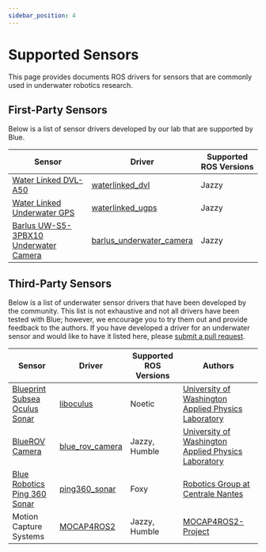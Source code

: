 ```yaml
---
sidebar_position: 4
---
```


# Supported Sensors

This page provides documents ROS drivers for sensors that are commonly used in underwater
robotics research.

## First-Party Sensors

Below is a list of sensor drivers developed by our lab that are supported by Blue.

| Sensor                                                                | Driver                                                                                              | Supported ROS Versions |
| --------------------------------------------------------------------- | --------------------------------------------------------------------------------------------------- | ---------------------- |
| [Water Linked DVL-A50](https://waterlinked.com/dvl)                   | [waterlinked_dvl](https://github.com/Robotic-Decision-Making-Lab/waterlinked_dvl)                   | Jazzy                  |
| [Water Linked Underwater GPS](https://waterlinked.com/underwater-gps) | [waterlinked_ugps]()                                                                                | Jazzy                  |
| [Barlus UW-S5-3PBX10 Underwater Camera](https://barluscam.com/)       | [barlus_underwater_camera](https://github.com/Robotic-Decision-Making-Lab/barlus_underwater_camera) | Jazzy                  |

## Third-Party Sensors

Below is a list of underwater sensor drivers that have been developed by the community. This list is
not exhaustive and not all drivers have been tested with Blue; however, we encourage you to try them out
and provide feedback to the authors. If you have developed a driver for an underwater sensor and would like
to have it listed here, please [submit a pull request](/contributing).

| Sensor                                                                                                    | Driver                                                                              | Supported ROS Versions | Authors                                                                                         |
| --------------------------------------------------------------------------------------------------------- | ----------------------------------------------------------------------------------- | ---------------------- | ----------------------------------------------------------------------------------------------- |
| [Blueprint Subsea Oculus Sonar](https://www.blueprintsubsea.com/oculus/)                                  | [liboculus](https://github.com/apl-ocean-engineering/liboculus)                     | Noetic                 | [University of Washington Applied Physics Laboratory](https://github.com/apl-ocean-engineering) |
| [BlueROV Camera](https://bluerobotics.com/product-category/sensors-cameras/cameras/)                      | [blue_rov_camera](https://gitlab.com/apl-ocean-engineering/bluerov/blue_rov_camera) | Jazzy, Humble          | [University of Washington Applied Physics Laboratory](https://github.com/apl-ocean-engineering) |
| [Blue Robotics Ping 360 Sonar](https://bluerobotics.com/store/sonars/imaging-sonars/ping360-sonar-r1-rp/) | [ping360_sonar](https://github.com/CentraleNantesRobotics/ping360_sonar)            | Foxy                   | [Robotics Group at Centrale Nantes](https://github.com/CentraleNantesRobotics)                  |
| Motion Capture Systems                                                                                    | [MOCAP4ROS2](https://mocap4ros2-project.github.io/index.html)                       | Jazzy, Humble          | [MOCAP4ROS2-Project](https://github.com/MOCAP4ROS2-Project)                                     |
